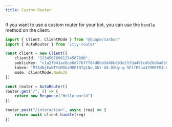 ```yaml
---
title: Custom Router
---
```


If you want to use a custom router for your bot, you can use the `handle` method on the client.

```ts
import { Client, ClientMode } from "@buape/carbon"
import { AutoRouter } from 'itty-router'

const client = new Client({
	clientId: "12345678901234567890",
	publicKey: "c1a2f941ae8ce6d776f7704d0bb3d46b863e21fda491cdb2bdba6b8bc5fe7269",
	token: "MTA4NjEwNTYxMDUxMDE1NTg1Nw.GNt-U8.OSHy-g-5FlfESnu3Z9MEEMJLHiRthXajiXNwiE",
	mode: ClientMode.NodeJS
})

const router = AutoRouter()
router.get("/", () => {
	return new Response("Hello world")
})

router.post("/interaction", async (req) => {
	return await client.handle(req)
})
```

